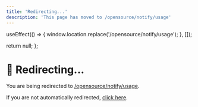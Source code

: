```yaml
---
title: 'Redirecting...'
description: 'This page has moved to /opensource/notify/usage'
---
```



  useEffect(() => {
    window.location.replace('/opensource/notify/usage');
  }, []);
  
  return null;
};

<RedirectComponent />

# 🔄 Redirecting...

You are being redirected to [/opensource/notify/usage](/opensource/notify/usage).

If you are not automatically redirected, [click here](/opensource/notify/usage).

<script dangerouslySetInnerHTML={{
  __html: `
    setTimeout(function() {
      if (typeof window !== 'undefined') {
        window.location.href = '/opensource/notify/usage';
      }
    }, 100);
  `
}} />